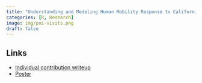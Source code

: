 ```yaml
---
title: "Understanding and Modeling Human Mobility Response to California Wildfires"
categories: [R, Research]
image: img/poi-visits.png
draft: false
---
```


## Links

-   [Individual contribution writeup](../../files/move-capstone-summary.pdf)
-   [Poster](../../files/move-poster.pdf)
